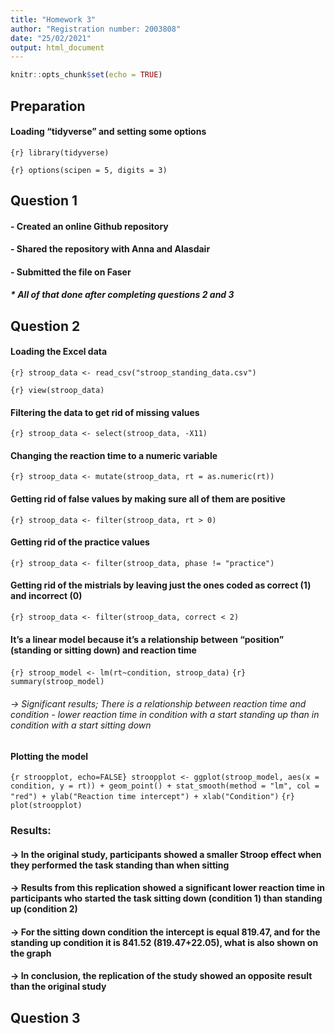 ```yaml
---
title: "Homework 3"
author: "Registration number: 2003808"
date: "25/02/2021"
output: html_document
---
```


```r
knitr::opts_chunk$set(echo = TRUE)
```


## Preparation

#### Loading "tidyverse" and setting some options

```{r} library(tidyverse) ```

```{r} options(scipen = 5, digits = 3) ```


## Question 1

#### - Created an online Github repository

#### - Shared the repository with Anna and Alasdair

#### - Submitted the file on Faser

##### * All of that done after completing questions 2 and 3


## Question 2

#### Loading the Excel data

```{r} stroop_data <- read_csv("stroop_standing_data.csv")```

```{r} view(stroop_data) ```

#### Filtering the data to get rid of missing values

```{r} stroop_data <- select(stroop_data, -X11)```

#### Changing the reaction time to a numeric variable

```{r} stroop_data <- mutate(stroop_data, rt = as.numeric(rt)) ```

#### Getting rid of false values by making sure all of them are positive

```{r} stroop_data <- filter(stroop_data, rt > 0) ```

#### Getting rid of the practice values

```{r} stroop_data <- filter(stroop_data, phase != "practice") ```

#### Getting rid of the mistrials by leaving just the ones coded as correct (1) and incorrect (0)

```{r} stroop_data <- filter(stroop_data, correct < 2) ```

#### It's a linear model because it's a relationship between "position" (standing or sitting down) and reaction time

```{r} stroop_model <- lm(rt~condition, stroop_data) ```
```{r} summary(stroop_model) ```

###### -> Significant results; There is a relationship between reaction time and condition - lower reaction time in condition with a start standing up than in condition with a start sitting down

#### Plotting the model


```{r stroopplot, echo=FALSE} stroopplot <- ggplot(stroop_model, aes(x = condition, y = rt)) + geom_point() + stat_smooth(method = "lm", col = "red") + ylab("Reaction time intercept") + xlab("Condition") ```
```{r} plot(stroopplot) ```

### Results:

#### -> In the original study, participants showed a smaller Stroop effect when they performed the task standing than when sitting

#### -> Results from this replication showed a significant lower reaction time in participants who started the task sitting down (condition 1) than standing up (condition 2)

#### -> For the sitting down condition the intercept is equal 819.47, and for the standing up condition it is 841.52 (819.47+22.05), what is also shown on the graph

#### -> In conclusion, the replication of the study showed an opposite result than the original study

## Question 3
